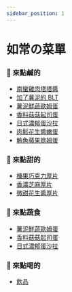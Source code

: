 ```yaml
---
sidebar_position: 1
---
```


# 如常の菜單

<!-- 輪播圖片專區 -->


<CarouselPic />

<!-- 正式菜單專區（連結）-->

### 🥪 來點鹹的

- [南蠻雞肉塔塔醬](item/nanban_chicken.mdx)
- [加了薯泥的 BLT](item/blt.mdx)
- [薯泥鮮蔬歐姆蛋](item/vegetable.mdx)
- [香料菇菇起司蛋](item/mushroom.mdx)
- [日式濃郁蛋沙拉](item/egg.mdx)
- [肉鬆花生醬嫩蛋](item/pork_floss.mdx)
- [鮪魚蘋果歐姆蛋](item/tuna.mdx)

### 🍞 來點甜的

- [榛果巧克力厚片](item/sweet/chocolate.mdx)
- [香濃芝麻厚片](item/sweet/sesame.mdx)
- [微甜花生醬厚片](item/sweet/peanut.mdx)

### 🥬 來點蔬食

- [薯泥鮮蔬歐姆蛋](item/vegetable.mdx)
- [香料菇菇起司蛋](item/mushroom.mdx)
- [日式濃郁蛋沙拉](item/egg.mdx)

### 🥤 來點喝的

- [飲品](drink/drink.mdx)

